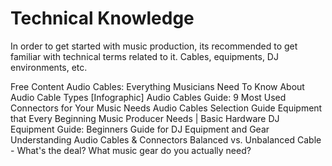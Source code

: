 # Technical Knowledge

In order to get started with music production, its recommended to get familiar with technical terms related to it. Cables, equipments, DJ environments, etc.

<ResourceGroupTitle>Free Content</ResourceGroupTitle>
<BadgeLink colorScheme='yellow' badgeText='Read' href='https://blog.landr.com/audio-cable-types-guide-infographic/'>Audio Cables: Everything Musicians Need To Know About Audio Cable Types [Infographic]</BadgeLink>
<BadgeLink colorScheme='yellow' badgeText='Read' href='https://www.pianodreamers.com/audio-cables-guide/'>Audio Cables Guide: 9 Most Used Connectors for Your Music Needs</BadgeLink>
<BadgeLink colorScheme='yellow' badgeText='Read' href='https://www.globalspec.com/learnmore/electrical_electronic_components/wires_cables_accessories/audio_cables'>Audio Cables Selection Guide</BadgeLink>
<BadgeLink colorScheme='yellow' badgeText='Read' href='https://www.aimm.edu/blog/equipment-beginning-music-producer-needs'>Equipment that Every Beginning Music Producer Needs | Basic Hardware</BadgeLink>
<BadgeLink colorScheme='yellow' badgeText='Read' href='https://djingpro.com/beginners-guide-to-dj-equipment/'>DJ Equipment Guide: Beginners Guide for DJ Equipment and Gear</BadgeLink>
<BadgeLink badgeText='Watch' href='https://www.youtube.com/watch?v=dV8rpGUoxns'>Understanding Audio Cables & Connectors</BadgeLink>
<BadgeLink badgeText='Watch' href='https://www.youtube.com/watch?v=BQtMFsw_3Hg'>Balanced vs. Unbalanced Cable - What's the deal?</BadgeLink>
<BadgeLink badgeText='Watch' href='https://www.youtube.com/watch?v=2JBOgJ0lTJo'>What music gear do you actually need?</BadgeLink>
